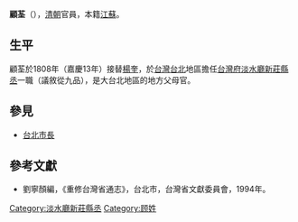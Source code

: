 '''顧荃'''（{{bd|？||？||catIdx=G}}），[[清朝|清朝]]官員，本籍[[江蘇|江蘇]]。

== 生平 ==
顧荃於1808年（嘉慶13年）接替[[楊奎|楊奎]]，於[[台灣|台灣]][[台北|台北]]地區擔任[[台灣府|台灣府]][[淡水廳|淡水廳]][[新莊縣丞|新莊縣丞]]一職（議敘從九品），是大台北地區的地方父母官。

==參見==
*[[台北市長|台北市長]]

==參考文獻==
*劉寧顏編，《重修台灣省通志》，台北市，台灣省文獻委員會，1994年。

{{start box}}
{{s-off}}
{{s-before|[[楊奎|楊奎]]}}
{{s-title|[[新莊縣丞|新莊縣丞]]|1808年上任}}
{{s-after|[[章汝奎|章汝奎]]}}
{{end box}}

[[Category:淡水廳新莊縣丞|Category:淡水廳新莊縣丞]]
[[Category:顾姓|Category:顾姓]]